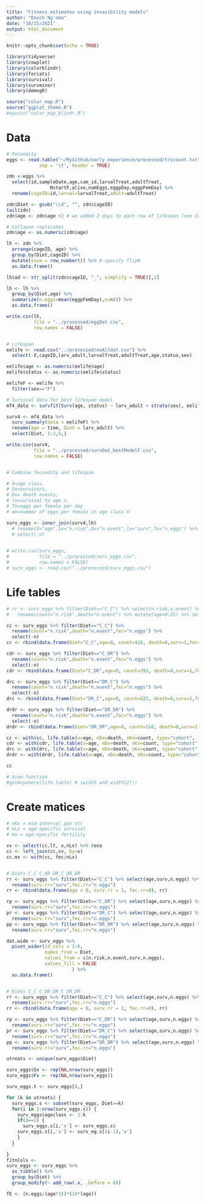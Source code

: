```yaml
---
title: "Fitness estimates using invasibility models"
author: "Enoch Ng'oma"
date: "10/15/2021"
output: html_document
---
```


```r
knitr::opts_chunk$set(echo = TRUE)

library(tidyverse)
library(cowplot)
library(colorblindr)
library(forcats)
library(survival)
library(survminer)
library(demogR)

source("color_map.R")
source("ggplot_theme.R")
#source("color_map_blindr.R")
```

# Data

```r

# Fecundity
eggs <- read.table("~/MyGithub/early_experience/processed/tricount.txt",
            sep = '\t', header = TRUE)

zdn <-eggs %>%  
  select(id,sampleDate,age,cam_id,larvalTreat,adultTreat,
                NstartF,alive,numEggs,eggpDay,eggpFemDay) %>%
  rename(cageID=id,larval=larvalTreat,adult=adultTreat)

zdn$Diet <- gsub("\\d", "", zdn$cageID)
tail(zdn)
zdn$age <- zdn$age +2 # we added 2 days to each row of lifespan (see InitialProcess.R)

# Collapse replicates
zdn$age <- as.numeric(zdn$age) 

lh <- zdn %>%
  arrange(cageID, age) %>%
  group_by(Diet,cageID) %>%
  mutate(snum = row_number()) %>% # specify flip#
  as.data.frame()

lh$ad <- str_split(zdn$cageID, "_", simplify = TRUE)[,2]

lh <- lh %>%
  group_by(Diet,age) %>%
  summarize(n.eggs=mean(eggpFemDay),n=n()) %>%
  as.data.frame()

write.csv(lh,
          file = "../processed/eggDat.csv",
          row.names = FALSE)


# Lifespan
eelife <- read.csv("../processed/eeAlldat.csv") %>%
  select(-X,cageID,larv_adult,larvalTreat,adultTreat,age,status,sex) 

eelife$age <- as.numeric(eelife$age)
eelife$status <- as.numeric(eelife$status)

eelifeF <- eelife %>%
  filter(sex=="F")

# Survival data for best lifespan model
mf4_data <- survfit(Surv(age, status) ~ larv_adult + strata(sex), eelifeF)

surv4 <- mf4_data %>%
  surv_summary(data = eelifeF) %>%
  rename(age = time, Diet = larv_adult) %>%
  select(Diet, 1:3,5,)

write.csv(surv4,
          file = "../processed/survDat_bestModelF.csv",
          row.names = FALSE)


# Combine fecundity and lifespan

# X=age class, 
# Sx=survivors, 
# Dx= death events, 
# lx=survival to age x, 
# Tx=eggs per female per day
# mx=number of eggs per female in age class X

surv_eggs <- inner_join(surv4,lh) 
  # rename(X="age",Sx="n.risk",Dx="n.event",lx="surv",Tx="n.eggs") %>%
  # select(-n)

  
# write.csv(surv_eggs,
#           file = "../processed/surv_eggs.csv",
#           row.names = FALSE)
# surv_eggs <- read.csv("../processed/surv_eggs.csv") 
```

# Life tables

```r
# rr <- surv_eggs %>% filter(Diet=="C_C") %>% select(n.risk,n.event) %>%
#   rename(count="n.risk",death="n.event") %>% mutate(age=0:31) %>% select(age,count,death)

cc <- surv_eggs %>% filter(Diet=="C_C") %>% 
  rename(count="n.risk",death="n.event",fec="n.eggs") %>% 
  select(-n) 
cc <- rbind(data.frame(Diet="C_C",age=0, count=426, death=0,surv=1,fec=0), cc)

cdr <- surv_eggs %>% filter(Diet=="C_DR") %>% 
  rename(count="n.risk",death="n.event",fec="n.eggs") %>% 
  select(-n) 
cdr <- rbind(data.frame(Diet="C_DR",age=0, count=393, death=0,surv=1,fec=0), cdr)

drc <- surv_eggs %>% filter(Diet=="DR_C") %>% 
  rename(count="n.risk",death="n.event",fec="n.eggs") %>% 
  select(-n) 
drc <- rbind(data.frame(Diet="DR_C",age=0, count=625, death=0,surv=1,fec=0), drc)

drdr <- surv_eggs %>% filter(Diet=="DR_DR") %>% 
  rename(count="n.risk",death="n.event",fec="n.eggs") %>% 
  select(-n) 
drdr <- rbind(data.frame(Diet="DR_DR",age=0, count=510, death=0,surv=1,fec=0), drdr)

cc <- with(cc, life.table(x=age, nDx=death, nKx=count, type="cohort", iwidth=1, width12=c(1,1)))
cdr <- with(cdr, life.table(x=age, nDx=death, nKx=count, type="cohort", iwidth=1, width12=c(1,1)))
drc <- with(drc, life.table(x=age, nDx=death, nKx=count, type="cohort", iwidth=1, width12=c(1,1)))
drdr <- with(drdr, life.table(x=age, nDx=death, nKx=count, type="cohort", iwidth=1, width12=c(1,1)))

cc

# View function
#getAnywhere(life.table) # iwidth and width12!!!

```

# Create matices

```r
# nKx = mid-interval ppn str
# nLx = age-specific survival
# mx = age-specific fertility

vv <- select(cc.lt, x,nLx) %>% rena
cc <- left_join(cc,vv, by=x)
cc.mx <- with(cc, fec/nLx)


# Diets C_C C_DR DR_C DR_DR
rr <- surv_eggs %>% filter(Diet=="C_C") %>% select(age,surv,n.eggs) %>%
  rename(surv.rr="surv",fec.rr="n.eggs") 
rr <- rbind(data.frame(age = 0, surv.rr = 1, fec.rr=0), rr)

rp <- surv_eggs %>% filter(Diet=="C_DR") %>% select(age,surv,n.eggs) %>%
  rename(surv.rr="surv",fec.rr="n.eggs") 
pr <- surv_eggs %>% filter(Diet=="DR_C") %>% select(age,surv,n.eggs) %>%
  rename(surv.rr="surv",fec.rr="n.eggs") 
pp <- surv_eggs %>% filter(Diet=="DR_DR") %>% select(age,surv,n.eggs) %>%
  rename(surv.rr="surv",fec.rr="n.eggs") 

```


```r

  
dat.wide <- surv_eggs %>%
  pivot_wider(id_cols = 1:6,
              names_from = Diet,
              values_from = c(n.risk,n.event,surv,n.eggs),
              values_fill = FALSE
                        ) %>%
  as.data.frame()


# Diets C_C C_DR DR_C DR_DR
rr <- surv_eggs %>% filter(Diet=="C_C") %>% select(age,surv,n.eggs) %>%
  rename(surv.rr="surv",fec.rr="n.eggs") 
rr <- rbind(data.frame(age = 0, surv.rr = 1, fec.rr=0), rr)

rp <- surv_eggs %>% filter(Diet=="C_DR") %>% select(age,surv,n.eggs) %>%
  rename(surv.rr="surv",fec.rr="n.eggs") 
pr <- surv_eggs %>% filter(Diet=="DR_C") %>% select(age,surv,n.eggs) %>%
  rename(surv.rr="surv",fec.rr="n.eggs") 
pp <- surv_eggs %>% filter(Diet=="DR_DR") %>% select(age,surv,n.eggs) %>%
  rename(surv.rr="surv",fec.rr="n.eggs") 

```



```r
utreats <- unique(surv_eggs$Diet)

surv_eggs$Sx <- rep(NA,nrow(surv_eggs))
surv_eggs$Fx <- rep(NA,nrow(surv_eggs))

surv_eggs.t <- surv_eggs[0,]

for (k in utreats) {
  surv_eggs.s <- subset(surv_eggs, Diet==k)
  for(i in 1:nrow(surv_eggs.s)) {
    surv_eggs$ageclass <- 1:k
    if(i==1) {
      surv_eggs.s[i,'x'] <- surv_eggs.s$
    surv_eggs.s[i,'x'] <- surv_eg.s[(i-1),'x']
    }
  }
  
}
fitnCols <- 
surv_eggs <- surv_eggs %>%
  as_tibble() %>%
  group_by(Diet) %>%
  group_modify(~ add_row(.x, .before = 0))

fE <- (n.eggs/(age*3))*(24*(age))
```

